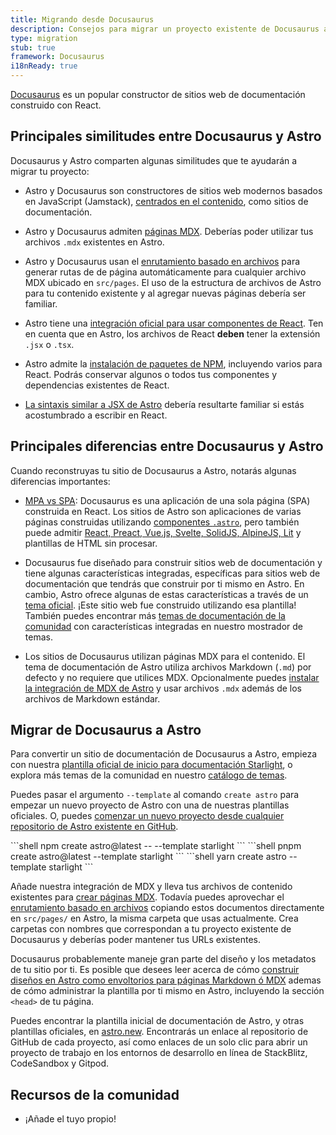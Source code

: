 ```yaml
---
title: Migrando desde Docusaurus
description: Consejos para migrar un proyecto existente de Docusaurus a Astro
type: migration
stub: true
framework: Docusaurus
i18nReady: true
---
```



[Docusaurus](https://Docusaurus.io) es un popular constructor de sitios web de documentación construido con React.

## Principales similitudes entre Docusaurus y Astro

Docusaurus y Astro comparten algunas similitudes que te ayudarán a migrar tu proyecto:

- Astro y Docusaurus son constructores de sitios web modernos basados en JavaScript (Jamstack), [centrados en el contenido](/es/concepts/why-astro/#enfocado-en-el-contenido), como sitios de documentación. 

- Astro y Docusaurus admiten [páginas MDX](/es/guides/markdown-content/). Deberías poder utilizar tus archivos `.mdx` existentes en Astro.

- Astro y Docusaurus usan el [enrutamiento basado en archivos](/es/core-concepts/routing/) para generar rutas de de página automáticamente para cualquier archivo MDX ubicado en `src/pages`. El uso de la estructura de archivos de Astro para tu contenido existente y al agregar nuevas páginas debería ser familiar.

- Astro tiene una [integración oficial para usar componentes de React](/es/guides/integrations-guide/react/). Ten en cuenta que en Astro, los archivos de React **deben** tener la extensión `.jsx` o `.tsx`.

- Astro admite la [instalación de paquetes de NPM](/es/guides/imports/#paquetes-npm), incluyendo varios para React. Podrás conservar algunos o todos tus componentes y dependencias existentes de React.

- [La sintaxis similar a JSX de Astro](/es/core-concepts/astro-components/#maquetado-del-componente) debería resultarte familiar si estás acostumbrado a escribir en React.


## Principales diferencias entre Docusaurus y Astro

Cuando reconstruyas tu sitio de Docusaurus a Astro, notarás algunas diferencias importantes:

- [MPA vs SPA](/es/concepts/mpa-vs-spa/): Docusaurus es una aplicación de una sola página (SPA) construida en React. Los sitios de Astro son aplicaciones de varias páginas construidas utilizando [componentes `.astro`](/es/core-concepts/astro-components/), pero también puede admitir [React, Preact, Vue.js, Svelte, SolidJS, AlpineJS, Lit](/es/core-concepts/framework-components/) y plantillas de HTML sin procesar.

- Docusaurus fue diseñado para construir sitios web de documentación y tiene algunas características integradas, específicas para sitios web de documentación que tendrás que construir por ti mismo en Astro. En cambio, Astro ofrece algunas de estas características a través de un [tema oficial](https://github.com/withastro/astro/tree/latest/examples/docs). ¡Este sitio web fue construido utilizando esa plantilla! También puedes encontrar más [temas de documentación de la comunidad](https://astro.build/themes?search=&categories%5B%5D=docs) con características integradas en nuestro mostrador de temas.

- Los sitios de Docusaurus utilizan páginas MDX para el contenido. El tema de documentación de Astro utiliza archivos Markdown (`.md`) por defecto y no requiere que utilices MDX. Opcionalmente puedes [instalar la integración de MDX de Astro](/es/guides/integrations-guide/mdx/) y usar archivos `.mdx` además de los archivos de Markdown estándar.


## Migrar de Docusaurus a Astro

Para convertir un sitio de documentación de Docusaurus a Astro, empieza con nuestra [plantilla oficial de inicio para documentación Starlight](https://starlight.astro.build), o explora más temas de la comunidad en nuestro [catálogo de temas](https://astro.build/themes?search=&categories%5B%5D=docs). 

Puedes pasar el argumento `--template` al comando `create astro`  para empezar un nuevo proyecto de Astro con una de nuestras plantillas oficiales. O, puedes [comenzar un nuevo proyecto desde cualquier repositorio de Astro existente en GitHub](/es/install/auto/#plantillas-de-inicio).

  <PackageManagerTabs>
    <Fragment slot="npm">
    ```shell
    npm create astro@latest -- --template starlight
    ```
    </Fragment>
    <Fragment slot="pnpm">
    ```shell
    pnpm create astro@latest --template starlight
    ```
    </Fragment>
    <Fragment slot="yarn">
    ```shell
    yarn create astro --template starlight
    ```
    </Fragment>
  </PackageManagerTabs>


Añade nuestra integración de MDX y lleva tus archivos de contenido existentes para [crear páginas MDX](/es/guides/markdown-content/). Todavía puedes aprovechar el [enrutamiento basado en archivos](/es/core-concepts/routing/) copiando estos documentos directamente en `src/pages/` en Astro, la misma carpeta que usas actualmente. Crea carpetas con nombres que correspondan a tu proyecto existente de Docusaurus y deberías poder mantener tus URLs existentes.

Docusaurus probablemente maneje gran parte del diseño y los metadatos de tu sitio por ti. Es posible que desees leer acerca de cómo [construir diseños en Astro como envoltorios para páginas Markdown ó MDX](/es/core-concepts/layouts/#plantillas-de-markdownmdx) ademas de cómo administrar la plantilla por ti mismo en Astro, incluyendo la sección `<head>` de tu página.

Puedes encontrar la plantilla inicial de documentación de Astro, y otras plantillas oficiales, en [astro.new](https://astro.new). Encontrarás un enlace al repositorio de GitHub de cada proyecto, así como enlaces de un solo clic para abrir un proyecto de trabajo en los entornos de desarrollo en línea de StackBlitz, CodeSandbox y Gitpod.

## Recursos de la comunidad

- ¡Añade el tuyo propio!
